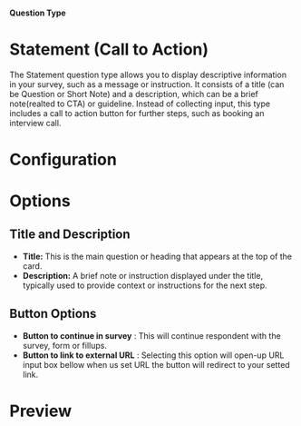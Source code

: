 
#### Question Type

# Statement (Call to Action)

The Statement question type allows you to display descriptive information in your survey, such as a message or instruction. It consists of a title (can be Question or Short Note) and a description, which can be a brief note(realted to CTA) or guideline. Instead of collecting input, this type includes a call to action button for further steps, such as booking an interview call.

<MdxImage
  src={StatementCTA}
  alt="Overview of Statement question type"
  quality="100"
  className="max-w-full rounded-lg sm:max-w-3xl"
/>

# Configuration

# Options

## Title and Description

- **Title:** This is the main question or heading that appears at the top of the card.
- **Description:** A brief note or instruction displayed under the title, typically used to provide context or instructions for the next step.

## Button Options

- **Button to continue in survey** : This will continue respondent with the survey, form or fillups.
- **Button to link to external URL** : Selecting this option will open-up URL input box bellow when us set URL the button will redirect to your setted link.

# Preview

<MdxImage
  src={StatementCTAPreview}
  alt="Preview of Statement question type"
  quality="100"
  className="max-w-full rounded-lg sm:max-w-lg"
/>
